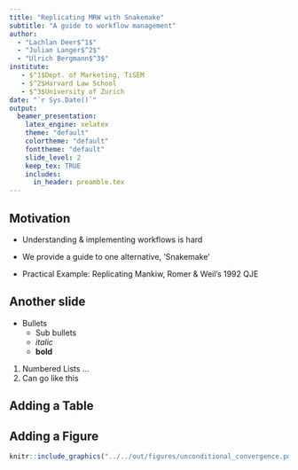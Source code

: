 ```yaml
---
title: "Replicating MRW with Snakemake"
subtitle: "A guide to workflow management"
author:
  - "Lachlan Deer$^1$"
  - "Julian Langer$^2$"
  - "Ulrich Bergmann$^3$"
institute:
   - $^1$Dept. of Marketing, TiSEM
   - $^2$Harvard Law School
   - $^3$University of Zurich
date: "`r Sys.Date()`"
output:
  beamer_presentation:
    latex_engine: xelatex
    theme: "default"
    colortheme: "default"
    fonttheme: "default"
    slide_level: 2
    keep_tex: TRUE
    includes: 
      in_header: preamble.tex
---
```


## Motivation

* Understanding & implementing workflows is hard
* We provide a guide to one alternative, 'Snakemake'

* Practical Example: Replicating Mankiw, Romer & Weil's 1992 QJE

## Another slide

* Bullets
    - Sub bullets
    - *italic*
    - **bold**

1. Numbered Lists ...
2. Can go like this

## Adding a Table

\begin{table}[h!]
    \begin{singlespace}
    \caption{your caption}
    \begin{center}
    \begin{threeparttable}
    \begin{footnotesize}
    \input{../../out/tables/table_06.tex}
    \end{footnotesize}
    \begin{tablenotes}
        \begin{footnotesize}
    \item \textit{Notes:} some notes
        \end{footnotesize}
    \end{tablenotes}
    \end{threeparttable}
    \end{center}
    \label{table:tbl_ref}
        \end{singlespace}
    \end{table}

## Adding a Figure

```r
knitr::include_graphics("../../out/figures/unconditional_convergence.pdf")
```
